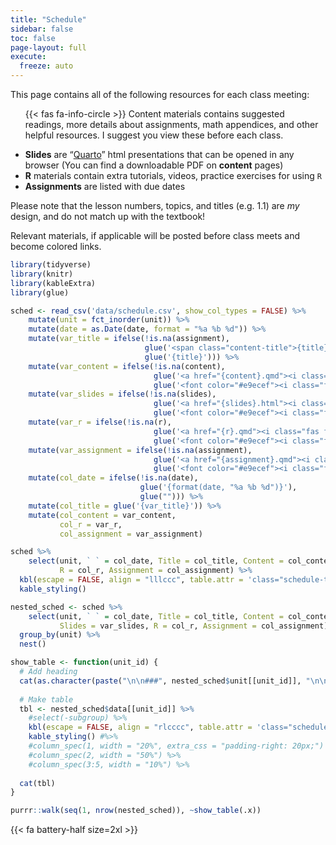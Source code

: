 ```yaml
---
title: "Schedule"
sidebar: false
toc: false
page-layout: full
execute:
  freeze: auto
---
```


This page contains all of the following resources for each class meeting:

<ul class="icon-list">

{{< fas fa-info-circle >}} Content materials contains suggested readings, more details about assignments, math appendices, and other helpful resources. I suggest you view these before each class.

<li><i class="fas fa-chalkboard-teacher"></i> **Slides** are "[Quarto](https://quarto.org)" html presentations that can be opened in any browser (You can find a downloadable PDF on **content** pages)</li>

<li><i class="fas fa-registered"></i> **R** materials contain extra tutorials, videos, practice exercises for using `R`</li>

<li><i class="fas fa-laptop-code"></i> **Assignments** are listed with due dates</li>

</ul>

Please note that the lesson numbers, topics, and titles (e.g. 1.1) are *my* design, and do not match up with the textbook!

Relevant materials, if applicable will be posted before class meets and become colored links.

```r
library(tidyverse)
library(knitr)
library(kableExtra)
library(glue)
```

```r
sched <- read_csv('data/schedule.csv', show_col_types = FALSE) %>%
    mutate(unit = fct_inorder(unit)) %>%
    mutate(date = as.Date(date, format = "%a %b %d")) %>%
    mutate(var_title = ifelse(!is.na(assignment),
                              glue('<span class="content-title">{title}</span>'),
                              glue('{title}'))) %>%
    mutate(var_content = ifelse(!is.na(content),
                                glue('<a href="{content}.qmd"><i class="fas fa-info-circle fa-lg"></i></a>'),
                                glue('<font color="#e9ecef"><i class="fas fa-info-circle fa-lg"></i></font>'))) %>%
    mutate(var_slides = ifelse(!is.na(slides),
                                glue('<a href="{slides}.html"><i class="fas fa-chalkboard-teacher"></i></a>'),
                                glue('<font color="#e9ecef"><i class="fas fa-chalkboard-teacher"></i></font>'))) %>%
    mutate(var_r = ifelse(!is.na(r),
                                glue('<a href="{r}.qmd"><i class="fas fa-registered"></i></a>'),
                                glue('<font color="#e9ecef"><i class="fas fa-registered"></i></font>'))) %>%
    mutate(var_assignment = ifelse(!is.na(assignment),
                                glue('<a href="{assignment}.qmd"><i class="fas fa-laptop-code"></i></a>'),
                                glue('<font color="#e9ecef"><i class="fas fa-laptop-code"></i></font>'))) %>%
    mutate(col_date = ifelse(!is.na(date),
                             glue('{format(date, "%a %b %d")}'),
                             glue(""))) %>%
    mutate(col_title = glue('{var_title}')) %>%
    mutate(col_content = var_content,
           col_r = var_r,
           col_assignment = var_assignment)
```

```r
sched %>%
    select(unit, ` ` = col_date, Title = col_title, Content = col_content,
           R = col_r, Assignment = col_assignment) %>%
  kbl(escape = FALSE, align = "lllccc", table.attr = 'class="schedule-table"') %>% 
  kable_styling()
```

```r
nested_sched <- sched %>%
    select(unit, ` ` = col_date, Title = col_title, Content = col_content,
           Slides = var_slides, R = col_r, Assignment = col_assignment) %>%
  group_by(unit) %>%
  nest()
```

```r
show_table <- function(unit_id) {
  # Add heading
  cat(as.character(paste("\n\n###", nested_sched$unit[[unit_id]], "\n\n")))
  
  # Make table
  tbl <- nested_sched$data[[unit_id]] %>% 
    #select(-subgroup) %>% 
    kbl(escape = FALSE, align = "rlcccc", table.attr = 'class="schedule-table"') %>%
    kable_styling() #%>% 
    #column_spec(1, width = "20%", extra_css = "padding-right: 20px;") %>% 
    #column_spec(2, width = "50%") %>% 
    #column_spec(3:5, width = "10%") %>% 
  
  cat(tbl)
}
```

```r
purrr::walk(seq(1, nrow(nested_sched)), ~show_table(.x))
```

<!-- Page apparently loads fa icons if I include one.. -->

{{< fa battery-half size=2xl >}}
